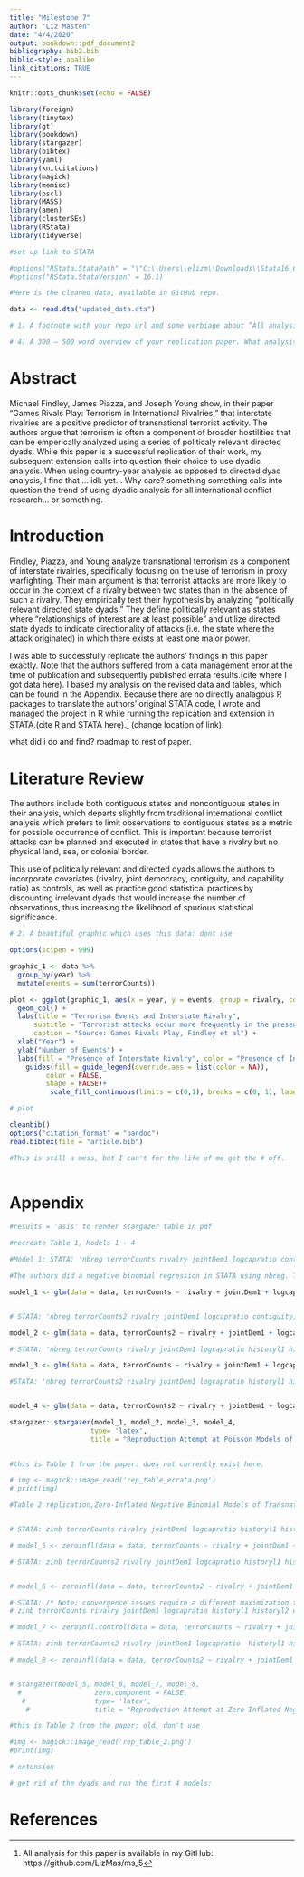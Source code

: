 ```yaml
---
title: "Milestone 7" 
author: "Liz Masten"
date: "4/4/2020"
output: bookdown::pdf_document2
bibliography: bib2.bib
biblio-style: apalike 
link_citations: TRUE
---
```



```r
knitr::opts_chunk$set(echo = FALSE)

library(foreign)
library(tinytex)
library(gt)
library(bookdown)
library(stargazer)
library(bibtex)
library(yaml)
library(knitcitations)
library(magick)
library(memisc)
library(pscl)
library(MASS)
library(amen)
library(clusterSEs)
library(RStata)
library(tidyverse)
```

```r

#set up link to STATA 

#options("RStata.StataPath" = "\"C:\\Users\\elizm\\Downloads\\Stata16_64bit\"")
#options("RStata.StataVersion" = 16.1)

```


```r

#Here is the cleaned data, available in GitHub repo. 

data <- read.dta("updated_data.dta")

# 1) A footnote with your repo url and some verbiage about “All analysis for this paper is available . . .”

# 4) A 300 – 500 word overview of your replication paper. What analysis did they run? What did they conclude?

```


# Abstract 

Michael Findley, James Piazza, and Joseph Young show, in their paper "Games Rivals Play: Terrorism in International Rivalries," that interstate rivalries are a positive predictor of transnational terrorist activity. The authors argue that terrorism is often a component of broader hostilities that can be emperically analyzed using a series of politicaly relevant directed dyads. While this paper is a successful replication of their work, my subsequent extension calls into question their choice to use dyadic analysis. When using country-year analysis as opposed to directed dyad analysis, I find that ... idk yet... Why care? something something calls into question the trend of using dyadic analysis for all international conflict research... or something. 

# Introduction 

Findley, Piazza, and Young analyze transnational terrorism as a component of interstate rivalries, specifically focusing on the use of terrorism in proxy warfighting. Their main argument is that terrorist attacks are more likely to occur in the context of a rivalry between two states than in the absence of such a rivalry. They empirically test their hypothesis by analyzing “politically relevant directed state dyads.” They define politically relevant as states where “relationships of interest are at least possible” and utilize directed state dyads to indicate directionality of attacks (i.e. the state where the attack originated) in which there exists at least one major power. 

I was able to successfully replicate the authors' findings in this paper exactly. Note that the authors suffered from a data management error at the time of publication and subsequently published errata results.(cite where I got data here). I based my analysis on the revised data and tables, which can be found in the Appendix. Because there are no directly analagous R packages to translate the authors' original STATA code, I wrote and managed the project in R while running the replication and extension in STATA.(cite R and STATA here).^[All analysis for this paper is available in my GitHub: https://github.com/LizMas/ms_5] (change location of link). 

what did i do and find? roadmap to rest of paper. 

# Literature Review

The authors include both contiguous states and noncontiguous states in their analysis, which departs slightly from traditional international conflict analysis which prefers to limit observations to contiguous states as a metric for possible occurrence of conflict. This is important because terrorist attacks can be planned and executed in states that have a rivalry but no physical land, sea, or colonial border.  

This use of politically relevant and directed dyads allows the authors to incorporate covariates (rivalry, joint democracy, contiguity, and capability ratio) as controls, as well as practice good statistical practices by discounting irrelevant dyads that would increase the number of observations, thus increasing the likelihood of spurious statistical significance. 




```r

# 2) A beautiful graphic which uses this data: dont use

options(scipen = 999)

graphic_1 <- data %>% 
  group_by(year) %>% 
  mutate(events = sum(terrorCounts))  

plot <- ggplot(graphic_1, aes(x = year, y = events, group = rivalry, color = rivalry, fill= rivalry)) +
  geom_col() +
  labs(title = "Terrorism Events and Interstate Rivalry", 
      subtitle = "Terrorist attacks occur more frequently in the presence of an interstate rivalry", 
      caption = "Source: Games Rivals Play, Findley et al") +
  xlab("Year") +
  ylab("Number of Events") +
  labs(fill = "Presence of Interstate Rivalry", color = "Presence of Interstate Rivalry") +
    guides(fill = guide_legend(override.aes = list(color = NA)), 
         color = FALSE, 
         shape = FALSE)+
          scale_fill_continuous(limits = c(0,1), breaks = c(0, 1), labels = c("Rivalry", "No Rivalry"))

# plot


```


```r

cleanbib()
options("citation_format" = "pandoc")
read.bibtex(file = "article.bib")

#This is still a mess, but I can't for the life of me get the # off.
 
```
# Appendix

```r

#results = 'asis' to render stargazer table in pdf 

#recreate Table 1, Models 1 - 4

#Model 1: STATA: 'nbreg terrorCounts rivalry jointDem1 logcapratio contiguity, nolog cluster(dyadid) dispersion(constant)' 

#The authors did a negative binomial regression in STATA using nbreg. The R equivalent is glm.nb from the MASS package. However, glm.nb was not working with the historyl2 variable for some reason on model_4, and glm.nb sets dispersion at 1 by default with no way to specify it, from what I found. Quasipoisson allows for the dispersion to be unrestricted by the model and rather determined from the data itself. From what I can tell, this is as close to speficying dispersion(constant) from STATA as R gets.

model_1 <- glm(data = data, terrorCounts ~ rivalry + jointDem1 + logcapratio + contiguity, cluster(dyadid), family = quasipoisson)


# STATA: 'nbreg terrorCounts2 rivalry jointDem1 logcapratio contiguity, nolog cluster(dyadid)  dispersion(constant)'  

model_2 <- glm(data = data, terrorCounts2 ~ rivalry + jointDem1 + logcapratio + contiguity, cluster(dyadid), family = quasipoisson) 

# STATA: 'nbreg terrorCounts rivalry jointDem1 logcapratio historyl1 historyl2 coldwar1 conflict1 conflict2 contiguity war1 war2, nolog cluster(dyadid) dispersion(constant)' 

model_3 <- glm(data = data, terrorCounts ~ rivalry + jointDem1 + logcapratio + historyl1 + historyl2 + coldwar1 + conflict1 + conflict2 + contiguity + war1 + war2, cluster(dyadid), family = quasipoisson) 

#STATA: 'nbreg terrorCounts2 rivalry jointDem1 logcapratio historyl1 historyl2 coldwar1 conflict1 conflict2 contiguity war1 war2, nolog cluster(dyadid)  dispersion(constant)' 


model_4 <- glm(data = data, terrorCounts2 ~ rivalry + jointDem1 + logcapratio + historyl1 + historyl2 + coldwar1 + conflict1 + conflict2 + contiguity + war1 + war2, cluster(dyadid), family = quasipoisson) 

stargazer::stargazer(model_1, model_2, model_3, model_4,
                    type= 'latex',
                    title = "Reproduction Attempt at Poisson Models of Transnational Terrorist Activity per Findley et al")
  

```


```r

#this is Table 1 from the paper: does not currently exist here. 

# img <- magick::image_read('rep_table_errata.png')
# print(img)

```


```r

#Table 2 replication,Zero-Inflated Negative Binomial Models of Transnational Terrorist Attacks Using Dyads


# STATA: zinb terrorCounts rivalry jointDem1 logcapratio historyl1 historyl2 coldwar1 conflict1 conflict2 contiguity war1 war2, inflate(rivalry jointDem1 logcapratio historyl1 historyl2 coldwar1 conflict1 conflict2 contiguity war1 war2) cluster(dyadid) nolog 

# model_5 <- zeroinfl(data = data, terrorCounts ~ rivalry + jointDem1 + logcapratio + historyl1 + historyl2 + coldwar1 + conflict1 + conflict2 + contiguity + war1 + war2, cluster("dyadid"))

# STATA: zinb terrorCounts2 rivalry jointDem1 logcapratio historyl1 historyl2 coldwar1 conflict1 conflict2 contiguity war1 war2, inflate(rivalry jointDem1 logcapratio historyl1 historyl2 coldwar1 conflict1 conflict2 contiguity war1 war2) cluster(dyadid) nolog


# model_6 <- zeroinfl(data = data, terrorCounts2 ~ rivalry + jointDem1 + logcapratio + historyl1 + historyl2 + coldwar1 + conflict1 + conflict2 + contiguity + war1 + war2, dist = "negbin")

# STATA: /* Note: convergence issues require a different maximization technique (bfgs) */
# zinb terrorCounts rivalry jointDem1 logcapratio historyl1 historyl2 coldwar1 conflict1 conflict2 contiguity war1 war2, inflate(jointDem1) cluster(dyadid)  technique(bfgs) nolog

# model_7 <- zeroinfl.control(data = data, terrorCounts ~ rivalry + jointDem1 + logcapratio + historyl1 + historyl2 + coldwar1 + conflict1 + conflict2+ contiguity + war1 + war2, method = "BFGS")

# STATA: zinb terrorCounts2 rivalry jointDem1 logcapratio  historyl1 historyl2 coldwar1 conflict1 conflict2 contiguity war1 war2, inflate(jointDem1) cluster(dyadid) nolog

# model_8 <- zeroinfl(data = data, terrorCounts2 ~ rivalry + jointDem1 + logcapratio + historyl1 + historyl2 + coldwar1 + conflict1 + conflict2 + contiguity + war1 + war2)


# stargazer(model_5, model_6, model_7, model_8,
  #                  zero.component = FALSE,
   #                 type= 'latex',
    #                title = "Reproduction Attempt at Zero Inflated Negative Binomial Models of Transnational Terrorist Activity per Findley et al")

```

```r

#this is Table 2 from the paper: old, don't use

#img <- magick::image_read('rep_table_2.png')
#print(img)

```

```r

# extension 

# get rid of the dyads and run the first 4 models: 


```

# References 
